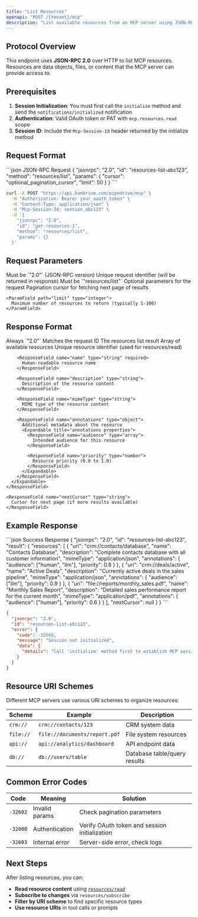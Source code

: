 ```yaml
---
title: "List Resources"
openapi: "POST /{tenant}/mcp"
description: "List available resources from an MCP server using JSON-RPC 2.0 protocol. Resources represent data or content that can be read or referenced."
---
```


## Protocol Overview

This endpoint uses **JSON-RPC 2.0** over HTTP to list MCP resources. Resources are data objects, files, or content that the MCP server can provide access to.

## Prerequisites

1. **Session Initialization**: You must first call the `initialize` method and send the `notifications/initialized` notification
2. **Authentication**: Valid OAuth token or PAT with `mcp.resources.read` scope
3. **Session ID**: Include the `Mcp-Session-Id` header returned by the initialize method

## Request Format

<CodeGroup>
```json JSON-RPC Request
{
  "jsonrpc": "2.0",
  "id": "resources-list-abc123",
  "method": "resources/list",
  "params": {
    "cursor": "optional_pagination_cursor",
    "limit": 50
  }
}
```

```bash cURL Example
curl -X POST "https://api.kambrium.com/pipedrive/mcp" \
  -H "Authorization: Bearer your_oauth_token" \
  -H "Content-Type: application/json" \
  -H "Mcp-Session-Id: session_abc123" \
  -d '{
    "jsonrpc": "2.0",
    "id": "get-resources-1",
    "method": "resources/list",
    "params": {}
  }'
```

</CodeGroup>

## Request Parameters

<ParamField path="jsonrpc" type="string" required>
  Must be `"2.0"` (JSON-RPC version)
</ParamField>

<ParamField path="id" type="string" required>
  Unique request identifier (will be returned in response)
</ParamField>

<ParamField path="method" type="string" required>
  Must be `"resources/list"`
</ParamField>

<ParamField path="params" type="object">
  Optional parameters for the request

  <Expandable title="params properties">
    <ParamField path="cursor" type="string">
      Pagination cursor for fetching next page of results
    </ParamField>
    
    <ParamField path="limit" type="integer">
      Maximum number of resources to return (typically 1-100)
    </ParamField>
  </Expandable>
</ParamField>

## Response Format

<ResponseField name="jsonrpc" type="string" required>
  Always `"2.0"`
</ResponseField>

<ResponseField name="id" type="string" required>
  Matches the request ID
</ResponseField>

<ResponseField name="result" type="object" required>
  The resources list result
  <Expandable title="result properties">
    <ResponseField name="resources" type="array" required>
      Array of available resources
      <Expandable title="resource object">
        <ResponseField name="uri" type="string" required>
          Unique resource identifier (used for resources/read)
        </ResponseField>

        <ResponseField name="name" type="string" required>
          Human-readable resource name
        </ResponseField>

        <ResponseField name="description" type="string">
          Description of the resource content
        </ResponseField>

        <ResponseField name="mimeType" type="string">
          MIME type of the resource content
        </ResponseField>

        <ResponseField name="annotations" type="object">
          Additional metadata about the resource
          <Expandable title="annotations properties">
            <ResponseField name="audience" type="array">
              Intended audience for this resource
            </ResponseField>

            <ResponseField name="priority" type="number">
              Resource priority (0.0 to 1.0)
            </ResponseField>
          </Expandable>
        </ResponseField>
      </Expandable>
    </ResponseField>

    <ResponseField name="nextCursor" type="string">
      Cursor for next page (if more results available)
    </ResponseField>

  </Expandable>
</ResponseField>

## Example Response

<ResponseExample>
```json Success Response
{
  "jsonrpc": "2.0",
  "id": "resources-list-abc123",
  "result": {
    "resources": [
      {
        "uri": "crm://contacts/database",
        "name": "Contacts Database",
        "description": "Complete contacts database with all customer information",
        "mimeType": "application/json",
        "annotations": {
          "audience": ["human", "llm"],
          "priority": 0.8
        }
      },
      {
        "uri": "crm://deals/active",
        "name": "Active Deals",
        "description": "Currently active deals in the sales pipeline",
        "mimeType": "application/json",
        "annotations": {
          "audience": ["llm"],
          "priority": 0.9
        }
      },
      {
        "uri": "file://reports/monthly_sales.pdf",
        "name": "Monthly Sales Report",
        "description": "Detailed sales performance report for the current month",
        "mimeType": "application/pdf",
        "annotations": {
          "audience": ["human"],
          "priority": 0.6
        }
      }
    ],
    "nextCursor": null
  }
}
```

```json Error Response
{
  "jsonrpc": "2.0",
  "id": "resources-list-abc123",
  "error": {
    "code": -32000,
    "message": "Session not initialized",
    "data": {
      "details": "Call 'initialize' method first to establish MCP session."
    }
  }
}
```

</ResponseExample>

## Resource URI Schemes

Different MCP servers use various URI schemes to organize resources:

| Scheme    | Example                       | Description                  |
| --------- | ----------------------------- | ---------------------------- |
| `crm://`  | `crm://contacts/123`          | CRM system data              |
| `file://` | `file://documents/report.pdf` | File system resources        |
| `api://`  | `api://analytics/dashboard`   | API endpoint data            |
| `db://`   | `db://users/table`            | Database table/query results |

## Common Error Codes

| Code     | Meaning        | Solution                                      |
| -------- | -------------- | --------------------------------------------- |
| `-32602` | Invalid params | Check pagination parameters                   |
| `-32000` | Authentication | Verify OAuth token and session initialization |
| `-32603` | Internal error | Server-side error, check logs                 |

## Next Steps

After listing resources, you can:

- **Read resource content** using [`resources/read`](./resources-read)
- **Subscribe to changes** via `resources/subscribe`
- **Filter by URI scheme** to find specific resource types
- **Use resource URIs** in tool calls or prompts
